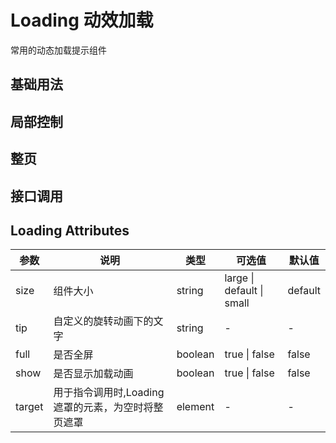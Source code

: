 # Loading 动效加载

常用的动态加载提示组件

## 基础用法


<DemoBase/>


## 局部控制


<DemoLocalControl/>

## 整页


<DemoPage/>

## 接口调用


<DemoApi/>

## Loading Attributes

| 参数   | 说明                                                | 类型    | 可选值                    | 默认值  |
| ------ | --------------------------------------------------- | ------- | ------------------------- | ------- |
| size   | 组件大小                                            | string  | large \| default \| small | default |
| tip    | 自定义的旋转动画下的文字                            | string  | -                         | -       |
| full   | 是否全屏                                            | boolean | true \| false             | false   |
| show   | 是否显示加载动画                                    | boolean | true \| false             | false   |
| target | 用于指令调用时,Loading 遮罩的元素，为空时将整页遮罩 | element | -                         | -       |
